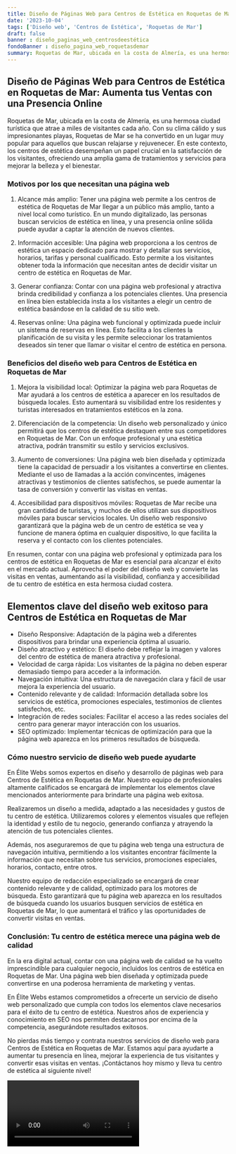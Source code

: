 ```yaml
---
title: Diseño de Páginas Web para Centros de Estética en Roquetas de Mar
date: '2023-10-04'
tags: ['Diseño web', 'Centros de Estética', 'Roquetas de Mar']
draft: false
banner : diseño_paginas_web_centrosdeestética
fondoBanner : diseño_pagina_web_roquetasdemar
summary: Roquetas de Mar, ubicada en la costa de Almería, es una hermosa ciudad turística que atrae a miles de visitantes cada año. Con su clima cálido y sus impresionantes playas, Roquetas de Mar se ha convertido en un lugar muy popular para aquellos que buscan relajarse y rejuvenecer. En este contexto, los centros de estética desempeñan un papel crucial en la satisfacción de los visitantes, ofreciendo una amplia gama de tratamientos y servicios para mejorar la belleza y el bienestar.
---
```


## Diseño de Páginas Web para Centros de Estética en Roquetas de Mar: Aumenta tus Ventas con una Presencia Online

Roquetas de Mar, ubicada en la costa de Almería, es una hermosa ciudad turística que atrae a miles de visitantes cada año. Con su clima cálido y sus impresionantes playas, Roquetas de Mar se ha convertido en un lugar muy popular para aquellos que buscan relajarse y rejuvenecer. En este contexto, los centros de estética desempeñan un papel crucial en la satisfacción de los visitantes, ofreciendo una amplia gama de tratamientos y servicios para mejorar la belleza y el bienestar.

### Motivos por los que necesitan una página web

1. Alcance más amplio: Tener una página web permite a los centros de estética de Roquetas de Mar llegar a un público más amplio, tanto a nivel local como turístico. En un mundo digitalizado, las personas buscan servicios de estética en línea, y una presencia online sólida puede ayudar a captar la atención de nuevos clientes.

2. Información accesible: Una página web proporciona a los centros de estética un espacio dedicado para mostrar y detallar sus servicios, horarios, tarifas y personal cualificado. Esto permite a los visitantes obtener toda la información que necesitan antes de decidir visitar un centro de estética en Roquetas de Mar.

3. Generar confianza: Contar con una página web profesional y atractiva brinda credibilidad y confianza a los potenciales clientes. Una presencia en línea bien establecida insta a los visitantes a elegir un centro de estética basándose en la calidad de su sitio web.

4. Reservas online: Una página web funcional y optimizada puede incluir un sistema de reservas en línea. Esto facilita a los clientes la planificación de su visita y les permite seleccionar los tratamientos deseados sin tener que llamar o visitar el centro de estética en persona.

### Beneficios del diseño web para Centros de Estética en Roquetas de Mar

1. Mejora la visibilidad local: Optimizar la página web para Roquetas de Mar ayudará a los centros de estética a aparecer en los resultados de búsqueda locales. Esto aumentará su visibilidad entre los residentes y turistas interesados en tratamientos estéticos en la zona.

2. Diferenciación de la competencia: Un diseño web personalizado y único permitirá que los centros de estética destaquen entre sus competidores en Roquetas de Mar. Con un enfoque profesional y una estética atractiva, podrán transmitir su estilo y servicios exclusivos.

3. Aumento de conversiones: Una página web bien diseñada y optimizada tiene la capacidad de persuadir a los visitantes a convertirse en clientes. Mediante el uso de llamadas a la acción convincentes, imágenes atractivas y testimonios de clientes satisfechos, se puede aumentar la tasa de conversión y convertir las visitas en ventas.

4. Accesibilidad para dispositivos móviles: Roquetas de Mar recibe una gran cantidad de turistas, y muchos de ellos utilizan sus dispositivos móviles para buscar servicios locales. Un diseño web responsivo garantizará que la página web de un centro de estética se vea y funcione de manera óptima en cualquier dispositivo, lo que facilita la reserva y el contacto con los clientes potenciales.

En resumen, contar con una página web profesional y optimizada para los centros de estética en Roquetas de Mar es esencial para alcanzar el éxito en el mercado actual. Aprovecha el poder del diseño web y convierte las visitas en ventas, aumentando así la visibilidad, confianza y accesibilidad de tu centro de estética en esta hermosa ciudad costera.

<GifSeo />

<Cta />

## Elementos clave del diseño web exitoso para Centros de Estética en Roquetas de Mar

- Diseño Responsive: Adaptación de la página web a diferentes dispositivos para brindar una experiencia óptima al usuario.
- Diseño atractivo y estético: El diseño debe reflejar la imagen y valores del centro de estética de manera atractiva y profesional.
- Velocidad de carga rápida: Los visitantes de la página no deben esperar demasiado tiempo para acceder a la información.
- Navegación intuitiva: Una estructura de navegación clara y fácil de usar mejora la experiencia del usuario.
- Contenido relevante y de calidad: Información detallada sobre los servicios de estética, promociones especiales, testimonios de clientes satisfechos, etc.
- Integración de redes sociales: Facilitar el acceso a las redes sociales del centro para generar mayor interacción con los usuarios.
- SEO optimizado: Implementar técnicas de optimización para que la página web aparezca en los primeros resultados de búsqueda.

### Cómo nuestro servicio de diseño web puede ayudarte

En Élite Webs somos expertos en diseño y desarrollo de páginas web para Centros de Estética en Roquetas de Mar. Nuestro equipo de profesionales altamente calificados se encargará de implementar los elementos clave mencionados anteriormente para brindarte una página web exitosa.

Realizaremos un diseño a medida, adaptado a las necesidades y gustos de tu centro de estética. Utilizaremos colores y elementos visuales que reflejen la identidad y estilo de tu negocio, generando confianza y atrayendo la atención de tus potenciales clientes.

Además, nos aseguraremos de que tu página web tenga una estructura de navegación intuitiva, permitiendo a los visitantes encontrar fácilmente la información que necesitan sobre tus servicios, promociones especiales, horarios, contacto, entre otros.

Nuestro equipo de redacción especializado se encargará de crear contenido relevante y de calidad, optimizado para los motores de búsqueda. Esto garantizará que tu página web aparezca en los resultados de búsqueda cuando los usuarios busquen servicios de estética en Roquetas de Mar, lo que aumentará el tráfico y las oportunidades de convertir visitas en ventas.

### Conclusión: Tu centro de estética merece una página web de calidad

En la era digital actual, contar con una página web de calidad se ha vuelto imprescindible para cualquier negocio, incluidos los centros de estética en Roquetas de Mar. Una página web bien diseñada y optimizada puede convertirse en una poderosa herramienta de marketing y ventas.

En Élite Webs estamos comprometidos a ofrecerte un servicio de diseño web personalizado que cumpla con todos los elementos clave necesarios para el éxito de tu centro de estética. Nuestros años de experiencia y conocimiento en SEO nos permiten destacarnos por encima de la competencia, asegurándote resultados exitosos.

No pierdas más tiempo y contrata nuestros servicios de diseño web para Centros de Estética en Roquetas de Mar. Estamos aquí para ayudarte a aumentar tu presencia en línea, mejorar la experiencia de tus visitantes y convertir esas visitas en ventas. ¡Contáctanos hoy mismo y lleva tu centro de estética al siguiente nivel!

<Video />

<CtaBot job='Centros de Estética' city='Roquetas de Mar'/>

<Gmaps query='Roquetas de Mar+españa+maps' />